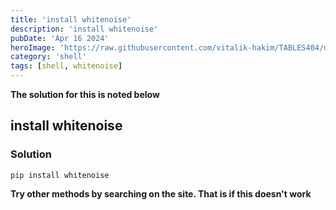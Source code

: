 ```yaml
---
title: 'install whitenoise'
description: 'install whitenoise'
pubDate: 'Apr 16 2024'
heroImage: 'https://raw.githubusercontent.com/vitalik-hakim/TABLES404/main/error_b/SHELL.jpg'
category: 'shell'
tags: [shell, whitenoise]
---
```


**The solution for this is noted below**

## install whitenoise

### Solution

```shell
pip install whitenoise
```

**Try other methods by searching on the site. That is if this doesn't work**
